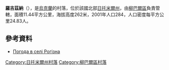 {{coord|49|46|25|N|27|43|24|E|scale:30000|display=title}}

'''羅吉茲納'''（{{lang-uk|Рогізна}}），是[[烏克蘭|烏克蘭]]的村落，位於該國北部[[日托米爾州|日托米爾州]]，由[[柳巴爾區|柳巴爾區]]負責管轄，面積11.44平方公里，海拔高度262米，2001年人口284，人口密度每平方公里24.83人。

==參考資料==
* [http://weather.in.ua/ua/zhitomirskaja/22434 Погода в селі Рогізна] {{Wayback|url=http://weather.in.ua/ua/zhitomirskaja/22434 |date=20210123182454 }}

{{DEFAULTSORT:Рогізна}}
[[Category:日托米爾州村落|Category:日托米爾州村落]]
[[Category:柳巴爾區村落|Category:柳巴爾區村落]]


{{Zhytomyr-geo-stub}}
